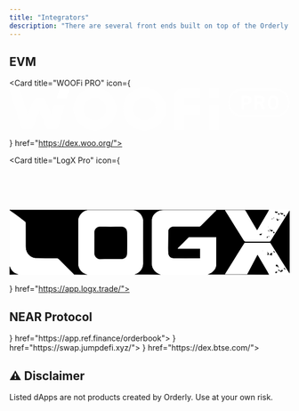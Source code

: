 ```yaml
---
title: "Integrators"
description: "There are several front ends built on top of the Orderly mainnet with many more in development."
---
```





## EVM
<CardGroup cols={2}>

<Card title="BITORO" href="https://app.bitoro.network/trade">
</Card>

<Card title="EMDX" href="https://app.emdx.io/">
</Card>

<Card title="IBX" href="https://app.ibx.exchange/perp/PERP_ETH_USDC/">
</Card>

<Card title="WOOFi PRO" icon={<svg width="240%" height="120%" viewBox="0 0 2577 391" fill="none" xmlns="http://www.w3.org/2000/svg">
<path d="M786.099 0C678.14 0 590.599 87.5406 590.599 195.5C590.599 303.459 678.14 391 786.099 391C894.059 391 981.599 303.459 981.599 195.5C981.599 87.5406 894.059 0 786.099 0ZM786.099 300.491C728.101 300.491 681.109 253.498 681.109 195.5C681.109 137.502 728.101 90.5093 786.099 90.5093C844.098 90.5093 891.09 137.502 891.09 195.5C891.09 253.498 844.098 300.491 786.099 300.491Z" fill="white" fill-opacity="0.8"/>
<path d="M1242.31 0C1134.35 0 1046.81 87.5406 1046.81 195.5C1046.81 303.459 1134.35 391 1242.31 391C1350.27 391 1437.81 303.459 1437.81 195.5C1437.81 87.5406 1350.27 0 1242.31 0ZM1242.31 300.491C1184.31 300.491 1137.32 253.498 1137.32 195.5C1137.32 137.502 1184.31 90.5093 1242.31 90.5093C1300.31 90.5093 1347.3 137.502 1347.3 195.5C1347.3 253.498 1300.31 300.491 1242.31 300.491Z" fill="white" fill-opacity="0.8"/>
<path d="M0 7.24005H94.6364L168.999 250.384L219.684 124.902C226.345 108.466 242.275 97.7493 259.943 97.7493H296.001C313.741 97.7493 329.671 108.466 336.26 124.902L386.945 250.384L414.822 159.296H509.458L450.229 352.985C444.654 371.232 427.783 383.759 408.667 383.759H375.505C357.765 383.759 341.835 373.042 335.246 356.606L277.972 214.904L220.698 356.606C214.036 373.042 198.107 383.759 180.439 383.759H147.277C128.161 383.759 111.29 371.304 105.715 352.985L0 7.24005Z" fill="white" fill-opacity="0.8"/>
<path d="M461.298 7.24005L433.638 97.7493H528.275L556.007 7.24005H461.298Z" fill="white" fill-opacity="0.8"/>
<path d="M1751.6 97.7511V7.24188H1590.49C1550.52 7.24188 1518.09 39.6804 1518.09 79.6493V387.381H1604.97V246.186H1751.6V159.297H1604.97V97.7511H1751.6Z" fill="white" fill-opacity="0.8"/>
<path d="M1925.4 7.24188H1838.51V97.7511H1925.4V7.24188Z" fill="white" fill-opacity="0.8"/>
<path d="M1925.4 159.295H1838.51V387.378H1925.4V159.295Z" fill="white" fill-opacity="0.8"/>
<path d="M2462.65 86.5984C2454.04 77.0406 2441.8 72.2617 2426.31 72.2617C2410.81 72.2617 2398.79 77.0406 2390.17 86.5984C2381.56 96.1562 2377.29 110.203 2377.29 128.957V147.203C2377.29 165.812 2381.56 179.859 2390.17 189.489C2398.72 199.119 2410.81 203.898 2426.31 203.898C2441.8 203.898 2453.89 199.119 2462.58 189.489C2471.27 179.859 2475.54 165.812 2475.54 147.203V128.957C2475.54 110.276 2471.27 96.1562 2462.65 86.5984ZM2449.55 147.276C2449.55 170.446 2441.73 182.031 2426.31 182.031C2410.88 182.031 2403.28 170.446 2403.28 147.276V129.029C2403.28 105.859 2410.95 94.2736 2426.31 94.2736C2441.66 94.2736 2449.55 105.859 2449.55 129.029V147.276Z" fill="white" fill-opacity="0.8"/>
<path d="M2353.59 202.233L2327.01 147.565C2341.64 141.483 2348.95 130.042 2348.95 113.171C2348.95 100.573 2344.75 90.8699 2336.43 84.1361C2328.1 77.4022 2316.3 73.999 2301.02 73.999H2255.11V202.16H2281.11V151.837H2301.96L2324.98 202.16H2324.91L2353.51 202.233H2353.59ZM2317.31 126.132C2313.4 128.594 2307.25 129.825 2298.7 129.825H2281.25V96.0109H2298.7C2307.1 96.0109 2313.25 97.3142 2317.16 99.9209C2321.07 102.528 2323.03 106.944 2323.03 113.099C2323.03 119.254 2321.07 123.598 2317.24 126.06L2317.31 126.132Z" fill="white" fill-opacity="0.8"/>
<path d="M2214.95 84.4981C2206.62 77.4746 2194.82 73.999 2179.54 73.999H2133.63V202.16H2159.63V156.978H2179.47C2194.46 156.978 2206.19 153.285 2214.66 145.9C2223.13 138.586 2227.4 128.377 2227.4 114.982C2227.4 101.586 2223.2 91.4492 2214.88 84.4257L2214.95 84.4981ZM2195.33 130.26C2191.27 133.446 2184.75 135.111 2175.85 135.111H2159.7V96.0833H2175.85C2192.94 96.0833 2201.48 102.383 2201.48 114.982C2201.48 121.933 2199.45 127.001 2195.33 130.26Z" fill="white" fill-opacity="0.8"/>
<path d="M2446.2 22.6647C2509.85 22.6647 2561.62 74.4359 2561.62 138.082C2561.62 201.728 2509.85 253.499 2446.2 253.499H2142.96C2079.32 253.499 2027.54 201.728 2027.54 138.082C2027.54 74.4359 2079.32 22.6647 2142.96 22.6647H2446.2ZM2446.2 7.24188H2142.96C2070.7 7.24188 2012.19 65.8195 2012.19 138.01C2012.19 210.2 2070.77 268.777 2142.96 268.777H2446.2C2518.47 268.777 2576.97 210.2 2576.97 138.01C2576.97 65.8195 2518.39 7.24188 2446.2 7.24188Z" fill="white" fill-opacity="0.8"/>
</svg>

} href="https://dex.woo.org/">
</Card>

<Card title="LogX Pro" icon={<svg version="1.1" id="Layer_1" xmlns="http://www.w3.org/2000/svg" xmlns:xlink="http://www.w3.org/1999/xlink" x="0px" y="0px"
	 width="200%" viewBox="0 -200 1256 500" enable-background="new 0 0 1256 291" xml:space="preserve">
<path fill="#000000" opacity="1.000000" stroke="none" 
	d="
M349.000000,292.000000 
	C329.310699,292.000000 309.621368,292.000000 289.464752,291.644562 
	C287.995331,290.024445 287.106598,288.646667 285.974304,287.511871 
	C264.913147,266.404144 243.724136,245.422455 222.829391,224.151611 
	C219.032883,220.286774 215.303955,218.861832 209.897263,218.855347 
	C178.498459,218.817764 147.092941,218.625351 115.705551,217.846619 
	C104.234955,217.562027 94.720222,211.335770 86.996597,203.285187 
	C76.758553,192.613770 73.046410,179.129410 73.020248,164.593231 
	C72.957581,129.777893 73.033279,94.962242 72.902107,60.147282 
	C72.895515,58.399353 71.949165,56.029171 70.624054,55.007652 
	C55.352562,43.234970 39.960487,31.617241 24.520048,20.065809 
	C16.764807,14.263890 8.845249,8.681608 1.000000,3.000000 
	C1.332962,2.333333 1.547237,1.216298 2.022857,1.090956 
	C3.113355,0.803572 4.331355,1.000000 5.497589,1.000000 
	C391.354401,1.000000 777.211182,1.000000 1163.824219,1.299324 
	C1161.285522,7.312452 1158.044556,13.058282 1154.685669,18.734228 
	C1142.816040,38.791748 1130.918701,58.833057 1119.001953,78.862617 
	C1116.116089,83.713142 1113.115112,88.495201 1110.030884,93.531143 
	C1102.892822,81.538261 1096.106934,70.247673 1089.429688,58.893127 
	C1079.087402,41.305847 1068.822754,23.672871 1058.515503,6.064988 
	C1057.222046,3.855465 1055.543579,2.893032 1052.697266,2.908892 
	C1025.376221,3.061134 998.053955,2.996636 970.732056,3.011154 
	C969.517883,3.011799 968.303833,3.175290 966.704895,3.290702 
	C967.297058,4.517796 967.571472,5.255049 967.979980,5.908453 
	C983.330444,30.460302 998.707214,54.995693 1014.049927,79.552345 
	C1026.063110,98.779816 1038.094482,117.996475 1049.984131,137.300308 
	C1052.768188,141.820465 1055.699097,144.271164 1061.741211,144.196182 
	C1094.888916,143.784912 1128.044800,143.910538 1161.196533,144.101212 
	C1165.901855,144.128265 1168.611328,143.004333 1171.238892,138.675415 
	C1185.925781,114.478653 1201.077515,90.563705 1216.099609,66.570824 
	C1229.075317,45.846516 1242.083862,25.142717 1255.136963,4.467169 
	C1255.384277,4.075485 1256.362671,4.145429 1257.000000,4.000006 
	C1257.000000,98.355980 1257.000000,192.711960 1256.704834,287.822571 
	C1250.606079,279.710724 1244.650024,270.939636 1239.029297,261.958771 
	C1225.637451,240.561691 1212.434692,219.046387 1199.096313,197.615814 
	C1189.492065,182.185120 1179.834351,166.787201 1170.053711,151.468430 
	C1169.287109,150.267929 1167.366943,149.106949 1165.978882,149.102051 
	C1129.666260,148.973358 1093.352783,148.973450 1057.040161,149.101288 
	C1055.647705,149.106171 1053.720703,150.253571 1052.952515,151.451859 
	C1042.879639,167.165970 1032.909424,182.947006 1023.034851,198.786957 
	C1007.896667,223.070068 992.843811,247.406464 977.775085,271.732819 
	C974.109375,277.650665 970.522522,283.617371 966.720520,289.855164 
	C1000.160278,289.855164 1032.944824,289.855164 1065.677612,289.855164 
	C1081.004517,260.565308 1096.260864,231.410217 1111.552979,202.186890 
	C1112.176270,202.764053 1112.958130,203.222092 1113.363892,203.903976 
	C1119.199463,213.709122 1125.010986,223.528824 1130.775391,233.375992 
	C1139.620605,248.485931 1148.478027,263.589325 1157.213623,278.762695 
	C1159.684692,283.054871 1161.749146,287.581116 1164.000000,292.000000 
	C1072.310669,292.000000 980.621399,292.000000 888.169617,291.663818 
	C894.378418,287.875275 902.089172,285.392639 908.161743,280.761810 
	C919.572510,272.060028 926.772583,260.118896 926.893127,245.394211 
	C927.209595,206.732330 927.000000,168.066162 927.000000,129.401703 
	C927.000000,127.646507 927.000000,125.891304 927.000000,124.000069 
	C886.534119,124.000069 846.715149,123.975403 806.896606,124.093040 
	C805.353333,124.097588 803.469666,125.120262 802.324890,126.254341 
	C787.055542,141.380936 771.884949,156.607315 756.713989,171.833008 
	C755.993713,172.555847 755.500000,173.504456 754.345032,175.130249 
	C788.471558,175.130249 821.666931,175.130249 854.671875,175.130249 
	C854.671875,190.057343 854.671875,204.463882 854.671875,218.999924 
	C814.857178,218.999924 775.367188,219.281189 735.885620,218.830246 
	C723.884216,218.693161 713.380737,210.503326 712.083862,197.563950 
	C711.279541,189.538483 711.006531,181.424973 711.060242,173.354736 
	C711.230469,147.777451 711.582397,122.200424 712.038208,96.626396 
	C712.237732,85.431808 723.917297,75.985054 734.579163,75.991226 
	C773.076965,76.013527 811.574890,75.959557 850.072327,76.072929 
	C853.328186,76.082520 855.538391,75.085587 857.802917,72.803810 
	C879.755127,50.684326 901.814575,28.671339 923.874695,6.659277 
	C924.869507,5.666615 926.164551,4.974874 927.319763,4.142962 
	C927.049988,3.761975 926.780212,3.380987 926.510437,3.000000 
	C924.908447,3.000000 923.306458,3.000000 921.704468,3.000000 
	C844.875549,3.000000 768.046387,3.085735 691.217896,2.902843 
	C680.333252,2.876931 670.350830,4.888324 661.272095,10.971018 
	C647.611267,20.123678 639.205200,32.727459 639.126648,49.280224 
	C638.817444,114.441696 638.976868,179.605530 639.021729,244.768448 
	C639.029663,256.303314 643.913940,266.007538 651.165527,274.611969 
	C657.751160,282.426239 666.412598,287.020721 676.035950,290.038879 
	C676.818726,290.284363 677.351196,291.327515 678.000000,292.000000 
	C638.977356,292.000000 599.954773,292.000000 560.171265,291.671478 
	C561.121277,290.561279 562.767822,289.564545 564.552734,289.030853 
	C584.301025,283.126282 599.205322,262.852478 599.108093,241.880920 
	C598.810608,177.729797 599.001648,113.576401 598.990784,49.423893 
	C598.990479,47.769547 599.108887,46.056030 598.740601,44.470299 
	C595.896240,32.224140 590.403259,21.514612 580.198120,13.716119 
	C572.093628,7.522891 563.144165,3.067271 552.749023,3.051308 
	C486.930359,2.950236 421.111481,2.998018 355.292664,3.011396 
	C353.642456,3.011732 351.957703,2.998021 350.347595,3.301466 
	C337.831360,5.660290 327.534241,11.830041 319.700806,21.849882 
	C313.417725,29.886650 309.090698,38.960014 309.069061,49.300671 
	C308.932709,114.452675 308.973419,179.605148 309.073364,244.757278 
	C309.078735,248.259491 309.732178,251.891342 310.790466,255.239548 
	C316.587158,273.579407 328.611908,285.471985 347.529999,290.072510 
	C348.140167,290.220856 348.515320,291.335693 349.000000,292.000000 
z"/>
<path fill="#FFFFFF" opacity="1.000000" stroke="none" 
	d="
M349.468658,292.000000 
	C348.515320,291.335693 348.140167,290.220856 347.529999,290.072510 
	C328.611908,285.471985 316.587158,273.579407 310.790466,255.239548 
	C309.732178,251.891342 309.078735,248.259491 309.073364,244.757278 
	C308.973419,179.605148 308.932709,114.452675 309.069061,49.300671 
	C309.090698,38.960014 313.417725,29.886650 319.700806,21.849882 
	C327.534241,11.830041 337.831360,5.660290 350.347595,3.301466 
	C351.957703,2.998021 353.642456,3.011732 355.292664,3.011396 
	C421.111481,2.998018 486.930359,2.950236 552.749023,3.051308 
	C563.144165,3.067271 572.093628,7.522891 580.198120,13.716119 
	C590.403259,21.514612 595.896240,32.224140 598.740601,44.470299 
	C599.108887,46.056030 598.990479,47.769547 598.990784,49.423893 
	C599.001648,113.576401 598.810608,177.729797 599.108093,241.880920 
	C599.205322,262.852478 584.301025,283.126282 564.552734,289.030853 
	C562.767822,289.564545 561.121277,290.561279 559.705200,291.671478 
	C489.979095,292.000000 419.958221,292.000000 349.468658,292.000000 
M381.000000,159.500000 
	C381.000000,172.160507 381.091034,184.821838 380.974213,197.481262 
	C380.858917,209.978867 392.539398,222.440140 405.260284,222.204773 
	C438.232971,221.594666 471.224426,222.007584 504.208374,221.977036 
	C505.822723,221.975540 507.517334,221.896927 509.038330,221.419891 
	C522.558533,217.179489 527.567932,208.670959 527.811829,195.782288 
	C528.394714,164.974960 528.319153,134.144409 527.863159,103.332809 
	C527.640686,88.301781 517.501770,76.708969 501.299164,76.893967 
	C469.652039,77.255310 437.994141,77.282196 406.348206,76.870316 
	C392.393463,76.688690 380.681671,88.942795 380.918610,102.528625 
	C381.243927,121.180550 381.000000,139.842407 381.000000,159.500000 
z"/>
<path fill="#FFFFFF" opacity="1.000000" stroke="none" 
	d="
M678.468628,292.000000 
	C677.351196,291.327515 676.818726,290.284363 676.035950,290.038879 
	C666.412598,287.020721 657.751160,282.426239 651.165527,274.611969 
	C643.913940,266.007538 639.029663,256.303314 639.021729,244.768448 
	C638.976868,179.605530 638.817444,114.441696 639.126648,49.280224 
	C639.205200,32.727459 647.611267,20.123678 661.272095,10.971018 
	C670.350830,4.888324 680.333252,2.876931 691.217896,2.902843 
	C768.046387,3.085735 844.875549,3.000000 921.704468,3.000000 
	C923.306458,3.000000 924.908447,3.000000 926.510437,3.000000 
	C926.780212,3.380987 927.049988,3.761975 927.319763,4.142962 
	C926.164551,4.974874 924.869507,5.666615 923.874695,6.659277 
	C901.814575,28.671339 879.755127,50.684326 857.802917,72.803810 
	C855.538391,75.085587 853.328186,76.082520 850.072327,76.072929 
	C811.574890,75.959557 773.076965,76.013527 734.579163,75.991226 
	C723.917297,75.985054 712.237732,85.431808 712.038208,96.626396 
	C711.582397,122.200424 711.230469,147.777451 711.060242,173.354736 
	C711.006531,181.424973 711.279541,189.538483 712.083862,197.563950 
	C713.380737,210.503326 723.884216,218.693161 735.885620,218.830246 
	C775.367188,219.281189 814.857178,218.999924 854.671875,218.999924 
	C854.671875,204.463882 854.671875,190.057343 854.671875,175.130249 
	C821.666931,175.130249 788.471558,175.130249 754.345032,175.130249 
	C755.500000,173.504456 755.993713,172.555847 756.713989,171.833008 
	C771.884949,156.607315 787.055542,141.380936 802.324890,126.254341 
	C803.469666,125.120262 805.353333,124.097588 806.896606,124.093040 
	C846.715149,123.975403 886.534119,124.000069 927.000000,124.000069 
	C927.000000,125.891304 927.000000,127.646507 927.000000,129.401703 
	C927.000000,168.066162 927.209595,206.732330 926.893127,245.394211 
	C926.772583,260.118896 919.572510,272.060028 908.161743,280.761810 
	C902.089172,285.392639 894.378418,287.875275 887.703552,291.663818 
	C818.312439,292.000000 748.624878,292.000000 678.468628,292.000000 
z"/>
<path fill="#FFFFFF" opacity="1.000000" stroke="none" 
	d="
M1.000000,3.468657 
	C8.845249,8.681608 16.764807,14.263890 24.520048,20.065809 
	C39.960487,31.617241 55.352562,43.234970 70.624054,55.007652 
	C71.949165,56.029171 72.895515,58.399353 72.902107,60.147282 
	C73.033279,94.962242 72.957581,129.777893 73.020248,164.593231 
	C73.046410,179.129410 76.758553,192.613770 86.996597,203.285187 
	C94.720222,211.335770 104.234955,217.562027 115.705551,217.846619 
	C147.092941,218.625351 178.498459,218.817764 209.897263,218.855347 
	C215.303955,218.861832 219.032883,220.286774 222.829391,224.151611 
	C243.724136,245.422455 264.913147,266.404144 285.974304,287.511871 
	C287.106598,288.646667 287.995331,290.024445 288.998718,291.644562 
	C206.312439,292.000000 123.624878,292.000000 40.763424,291.671448 
	C40.117748,290.908936 39.712292,290.220856 39.164562,290.077911 
	C20.857985,285.300110 8.632061,274.112640 2.902278,255.957809 
	C2.753211,255.485458 1.655379,255.312546 1.000000,255.000000 
	C1.000000,171.312439 1.000000,87.624878 1.000000,3.468657 
z"/>
<path fill="#FFFFFF" opacity="1.000000" stroke="none" 
	d="
M1164.468628,292.000000 
	C1161.749146,287.581116 1159.684692,283.054871 1157.213623,278.762695 
	C1148.478027,263.589325 1139.620605,248.485931 1130.775391,233.375992 
	C1125.010986,223.528824 1119.199463,213.709122 1113.363892,203.903976 
	C1112.958130,203.222092 1112.176270,202.764053 1111.552979,202.186890 
	C1096.260864,231.410217 1081.004517,260.565308 1065.677612,289.855164 
	C1032.944824,289.855164 1000.160278,289.855164 966.720520,289.855164 
	C970.522522,283.617371 974.109375,277.650665 977.775085,271.732819 
	C992.843811,247.406464 1007.896667,223.070068 1023.034851,198.786957 
	C1032.909424,182.947006 1042.879639,167.165970 1052.952515,151.451859 
	C1053.720703,150.253571 1055.647705,149.106171 1057.040161,149.101288 
	C1093.352783,148.973450 1129.666260,148.973358 1165.978882,149.102051 
	C1167.366943,149.106949 1169.287109,150.267929 1170.053711,151.468430 
	C1179.834351,166.787201 1189.492065,182.185120 1199.096313,197.615814 
	C1212.434692,219.046387 1225.637451,240.561691 1239.029297,261.958771 
	C1244.650024,270.939636 1250.606079,279.710724 1256.704834,288.288605 
	C1257.000000,289.327301 1257.000000,290.654572 1257.000000,292.000000 
	C1226.312378,292.000000 1195.624878,292.000000 1164.468628,292.000000 
M1193.812744,278.289764 
	C1192.978516,278.246765 1192.144409,278.203766 1190.235107,278.105316 
	C1191.903198,278.931427 1192.567749,279.260559 1193.644165,280.118591 
	C1192.561768,281.025574 1191.479370,281.932556 1190.444214,282.800018 
	C1195.337158,286.632874 1195.748047,286.565186 1201.148682,280.631653 
	C1199.782349,279.332977 1198.413330,278.031830 1197.956787,277.597961 
	C1196.024902,278.254242 1195.048584,278.585876 1193.812744,278.289764 
M1212.992554,275.285522 
	C1210.981934,272.755341 1208.971313,270.225189 1207.438110,268.295837 
	C1206.452637,269.453247 1205.011230,271.146118 1203.306519,273.148285 
	C1204.919067,272.754669 1206.239746,272.432281 1207.829712,272.044159 
	C1207.919189,275.635193 1209.653198,277.038696 1213.007080,276.735352 
	C1213.385376,277.483124 1213.564697,278.565369 1214.172852,278.927002 
	C1220.372192,282.613892 1222.035522,275.582031 1226.801147,274.252777 
	C1224.785522,272.335999 1223.415771,271.033478 1222.953979,270.594421 
	C1221.027954,271.250946 1220.050049,271.584229 1218.812744,271.289764 
	C1217.978516,271.246765 1217.144409,271.203766 1215.234985,271.105316 
	C1216.903198,271.931458 1217.567749,272.260590 1218.639282,273.111633 
	C1216.744263,274.092316 1214.849121,275.072998 1212.992554,275.285522 
M1171.812622,195.289749 
	C1170.978516,195.246765 1170.144409,195.203796 1168.235107,195.105408 
	C1169.903320,195.931564 1170.567871,196.260712 1171.673340,197.156204 
	C1170.885132,197.770050 1170.073242,198.356003 1169.314697,199.004639 
	C1168.317627,199.857437 1167.362793,200.759644 1165.699585,202.265442 
	C1169.694092,203.309402 1172.202271,203.964890 1174.774292,204.637054 
	C1174.671387,205.583969 1174.546265,206.735107 1174.421143,207.886246 
	C1174.701660,207.941467 1174.982178,207.996674 1175.262817,208.051895 
	C1176.131348,204.442520 1177.000000,200.833160 1178.031616,196.546738 
	C1177.577271,196.131180 1176.284912,194.948883 1174.992432,193.766602 
	C1174.820557,194.206985 1174.648560,194.647369 1174.476685,195.087769 
	C1173.675293,195.364365 1172.873779,195.640961 1171.812622,195.289749 
M1200.964966,255.536469 
	C1206.142456,255.156677 1204.134033,260.776917 1206.938354,262.606812 
	C1206.985718,256.255402 1204.439697,251.245255 1199.683716,247.362991 
	C1199.140503,246.919617 1197.831421,247.441803 1196.875977,247.471893 
	C1191.964355,247.626526 1195.885742,252.400513 1193.894653,253.360382 
	C1195.908936,254.119431 1198.081421,254.938126 1200.964966,255.536469 
M1156.953613,191.580933 
	C1156.057861,191.853653 1155.161987,192.126389 1154.042725,192.467178 
	C1158.960083,194.059280 1160.197876,195.437012 1158.372070,196.827698 
	C1155.078857,199.336105 1156.027222,201.895233 1156.791138,203.530319 
	C1159.765503,202.662613 1162.261597,201.934433 1164.634155,201.242294 
	C1164.754395,199.354065 1158.077271,200.216507 1162.631348,196.316406 
	C1160.953491,194.599579 1159.275513,192.882767 1156.953613,191.580933 
M1235.427979,269.817719 
	C1236.326294,269.277161 1237.224487,268.736572 1237.546265,268.542969 
	C1235.655273,265.712738 1233.937500,263.141876 1232.611206,261.156677 
	C1231.477905,262.470734 1230.012695,264.169830 1228.334717,266.115601 
	C1229.817383,265.736542 1231.153442,265.394958 1232.163086,265.136841 
	C1233.173096,266.558990 1234.098267,267.861664 1235.427979,269.817719 
M1190.960938,192.291626 
	C1188.960449,189.758209 1186.959839,187.224777 1185.274048,185.089905 
	C1185.069580,185.444656 1184.603271,186.545044 1183.875977,187.431168 
	C1183.177734,188.281693 1182.208862,188.910110 1180.554810,190.323105 
	C1182.918457,189.749603 1184.237061,189.429642 1185.549683,189.111160 
	C1186.415283,191.472900 1186.919312,194.243301 1190.960938,192.291626 
M1169.475952,206.964157 
	C1170.149902,206.964157 1170.823853,206.964157 1171.497803,206.964157 
	C1171.484619,206.626907 1171.471558,206.289658 1171.458374,205.952408 
	C1170.705933,206.077576 1169.953369,206.202728 1169.475952,206.964157 
M1135.478638,184.996826 
	C1135.373779,184.676025 1135.269043,184.355240 1135.164185,184.034439 
	C1134.787231,184.412918 1134.410156,184.791397 1134.033203,185.169861 
	C1134.352051,185.276947 1134.670898,185.384048 1135.478638,184.996826 
z"/>
<path fill="#FFFFFF" opacity="1.000000" stroke="none" 
	d="
M1257.000000,3.500005 
	C1256.362671,4.145429 1255.384277,4.075485 1255.136963,4.467169 
	C1242.083862,25.142717 1229.075317,45.846516 1216.099609,66.570824 
	C1201.077515,90.563705 1185.925781,114.478653 1171.238892,138.675415 
	C1168.611328,143.004333 1165.901855,144.128265 1161.196533,144.101212 
	C1128.044800,143.910538 1094.888916,143.784912 1061.741211,144.196182 
	C1055.699097,144.271164 1052.768188,141.820465 1049.984131,137.300308 
	C1038.094482,117.996475 1026.063110,98.779816 1014.049927,79.552345 
	C998.707214,54.995693 983.330444,30.460302 967.979980,5.908453 
	C967.571472,5.255049 967.297058,4.517796 966.704895,3.290702 
	C968.303833,3.175290 969.517883,3.011799 970.732056,3.011154 
	C998.053955,2.996636 1025.376221,3.061134 1052.697266,2.908892 
	C1055.543579,2.893032 1057.222046,3.855465 1058.515503,6.064988 
	C1068.822754,23.672871 1079.087402,41.305847 1089.429688,58.893127 
	C1096.106934,70.247673 1102.892822,81.538261 1110.030884,93.531143 
	C1113.115112,88.495201 1116.116089,83.713142 1119.001953,78.862617 
	C1130.918701,58.833057 1142.816040,38.791748 1154.685669,18.734228 
	C1158.044556,13.058282 1161.285522,7.312452 1164.290283,1.299324 
	C1193.833374,1.000000 1223.666748,0.979484 1253.499756,1.073544 
	C1254.717896,1.077385 1257.471313,-0.533132 1257.000000,3.500005 
M1177.895386,39.653847 
	C1177.066650,40.879826 1176.214478,42.092415 1175.482544,43.373680 
	C1175.448120,43.433807 1176.483887,44.105297 1177.021240,44.492031 
	C1177.681885,43.344196 1178.364746,42.208172 1178.986572,41.039585 
	C1179.126221,40.777248 1179.052612,40.401306 1179.840698,40.003468 
	C1180.268921,39.579060 1180.697144,39.154652 1181.125244,38.730225 
	C1180.227905,38.891636 1179.330444,39.053051 1177.895386,39.653847 
M1187.211182,101.991203 
	C1185.869507,100.842110 1184.527954,99.693016 1183.253784,98.601768 
	C1181.510254,105.491699 1181.510254,105.491699 1186.898804,106.463051 
	C1187.599487,105.013748 1188.188721,103.795097 1189.227051,102.191261 
	C1189.110596,101.587372 1188.994263,100.983490 1188.877930,100.379608 
	C1188.559448,100.894058 1188.240967,101.408508 1187.211182,101.991203 
M1234.211182,25.991177 
	C1232.875488,24.838186 1231.539673,23.685194 1230.249756,22.571798 
	C1228.566528,29.431583 1228.889893,29.945433 1234.458740,30.619558 
	C1234.983643,29.011230 1235.380859,27.793884 1236.227173,26.191267 
	C1236.110840,25.587372 1235.994507,24.983475 1235.877930,24.379555 
	C1235.559448,24.894003 1235.240845,25.408451 1234.211182,25.991177 
M1129.791992,108.756104 
	C1126.679443,109.349533 1123.567017,109.942955 1120.580933,110.512268 
	C1120.453369,116.938049 1125.564087,114.385849 1128.808838,114.358490 
	C1129.581543,114.351967 1130.325317,110.925682 1131.751709,108.766014 
	C1131.801880,107.625458 1131.852173,106.484909 1131.902344,105.344353 
	C1131.740234,105.330879 1131.578003,105.317398 1131.415894,105.303917 
	C1131.076538,106.283463 1130.737183,107.263000 1129.791992,108.756104 
M1213.890503,18.004185 
	C1215.028687,17.620838 1216.166870,17.237490 1217.305054,16.854143 
	C1216.945068,17.260206 1216.584961,17.666271 1216.224854,18.072334 
	C1217.063354,19.380943 1217.614380,21.351027 1218.798096,21.865343 
	C1221.564453,23.067352 1224.278931,22.039425 1226.565308,20.120523 
	C1227.102539,19.669769 1227.519043,19.075294 1227.991089,18.546926 
	C1227.371826,18.027220 1226.813232,17.172239 1226.122559,17.047153 
	C1223.448730,16.563004 1220.202515,17.129765 1218.146362,15.797537 
	C1214.238525,13.265553 1213.962524,15.667737 1212.554199,18.026897 
	C1209.946411,17.713409 1206.333862,20.075296 1205.599121,14.578218 
	C1203.370361,22.595264 1203.416504,22.673674 1209.728516,23.677135 
	C1209.881104,22.455948 1209.689697,21.195486 1210.219604,20.442797 
	C1210.902588,19.472546 1212.163330,18.908897 1213.890503,18.004185 
M1189.052368,12.381498 
	C1189.800171,12.603471 1190.817871,12.589004 1191.252441,13.085260 
	C1194.413086,16.694300 1197.693970,15.658852 1200.980469,13.441628 
	C1201.778076,12.903512 1202.322998,11.990843 1202.984253,11.250446 
	C1202.276978,10.825197 1201.483276,10.496692 1200.878540,9.956608 
	C1199.052124,8.325181 1195.836426,9.947523 1195.641846,9.708844 
	C1191.764526,4.952707 1191.247681,11.381990 1189.052368,12.381498 
M1168.562988,87.336823 
	C1167.590454,88.643372 1166.617920,89.949913 1166.116211,90.623924 
	C1168.294434,91.912346 1169.425415,92.581276 1170.556396,93.250168 
	C1168.173828,95.712402 1171.846069,96.909157 1172.288574,97.311592 
	C1174.837769,99.630219 1177.346680,97.603874 1179.609009,96.060204 
	C1180.238892,95.630371 1180.526367,94.698814 1180.970947,93.997452 
	C1179.197144,93.094658 1176.641724,90.951683 1175.779419,91.495178 
	C1171.031860,94.487335 1170.787476,89.905441 1168.562988,87.336823 
M1203.910156,40.995327 
	C1201.394653,42.843754 1198.879150,44.692181 1197.260010,45.881954 
	C1199.298828,47.753250 1200.460571,48.714481 1201.480469,49.807793 
	C1201.884033,50.240337 1201.972534,50.966702 1202.204468,51.559242 
	C1203.504395,49.648609 1204.804443,47.737976 1206.276123,45.574894 
	C1205.120972,45.192661 1204.034912,44.833313 1202.745483,44.406658 
	C1203.534424,43.108326 1204.107910,42.164490 1203.910156,40.995327 
M1153.520508,124.930252 
	C1153.713013,125.327698 1153.905640,125.725143 1154.098145,126.122597 
	C1153.805908,126.286346 1153.513672,126.450096 1153.221436,126.613838 
	C1154.064331,126.989738 1154.907349,127.365639 1155.442871,127.604477 
	C1156.670532,125.581696 1157.859375,123.622581 1159.100220,121.577927 
	C1155.887939,119.851189 1154.384277,121.697556 1153.520508,124.930252 
M1200.389282,40.064137 
	C1200.492920,39.830093 1200.635254,39.602749 1200.677490,39.358112 
	C1200.690918,39.279411 1200.366821,39.039623 1200.321899,39.068394 
	C1198.595093,40.173347 1196.882935,41.300961 1195.168701,42.425564 
	C1196.303345,43.281315 1197.282715,43.306297 1197.946777,42.861031 
	C1198.735229,42.332298 1199.252319,41.399017 1200.389282,40.064137 
M1164.425293,91.049026 
	C1162.852417,92.121635 1161.279419,93.194244 1159.706543,94.266853 
	C1160.352661,94.991531 1160.998779,95.716217 1161.645020,96.440895 
	C1162.748657,94.837692 1163.852295,93.234497 1164.425293,91.049026 
M1161.987305,98.015251 
	C1163.415039,98.437874 1164.842773,98.860489 1166.270508,99.283104 
	C1166.365845,98.872292 1166.461060,98.461479 1166.556396,98.050659 
	C1164.566650,97.535095 1162.576904,97.019524 1160.587158,96.503990 
	C1160.771729,96.997276 1160.956421,97.490562 1161.987305,98.015251 
M1160.947144,121.864159 
	C1162.181274,121.864159 1163.415405,121.864159 1164.727417,121.864159 
	C1164.261597,120.504845 1163.892578,119.427673 1163.632324,118.668167 
	C1162.860352,119.513748 1162.120728,120.323685 1160.947144,121.864159 
M1185.957642,35.814301 
	C1185.838867,35.704430 1185.732178,35.574871 1185.596802,35.492386 
	C1185.521606,35.446556 1185.330688,35.440430 1185.306763,35.482059 
	C1184.620483,36.681328 1183.948853,37.888927 1183.188599,39.249416 
	C1184.275391,39.128098 1185.451538,38.996815 1186.643799,38.863739 
	C1186.416138,38.058285 1186.208252,37.322769 1185.957642,35.814301 
M1211.000488,43.584511 
	C1210.818115,43.174156 1210.635742,42.763802 1210.453369,42.353432 
	C1210.369019,42.453598 1210.266968,42.543671 1210.202881,42.655441 
	C1209.536865,43.818756 1208.876831,44.985573 1208.215210,46.151390 
	C1208.401978,46.378975 1208.588867,46.606556 1208.775757,46.834137 
	C1209.529907,46.009331 1210.284180,45.184525 1211.000488,43.584511 
M1158.276489,77.349487 
	C1159.089966,77.826744 1159.903320,78.303993 1160.716797,78.781250 
	C1160.840576,78.451370 1160.964355,78.121490 1161.088257,77.791611 
	C1160.365845,77.535522 1159.643555,77.279434 1158.276489,77.349487 
M1203.143433,37.989780 
	C1202.821411,38.368423 1202.499390,38.747066 1202.177368,39.125721 
	C1203.052368,38.970787 1203.927246,38.815857 1204.802246,38.660942 
	C1204.494263,38.327431 1204.186279,37.993919 1203.143433,37.989780 
M1157.565552,96.956413 
	C1157.997314,96.825294 1158.429077,96.694168 1158.860840,96.563042 
	C1158.395630,96.105347 1157.930420,95.647652 1157.465210,95.189934 
	C1157.325684,95.616875 1157.186279,96.043816 1157.565552,96.956413 
M1160.483765,123.919388 
	C1160.563354,123.693718 1160.642944,123.468048 1160.722534,123.242378 
	C1160.499756,123.312416 1160.276978,123.382454 1160.483765,123.919388 
M1207.938110,47.475346 
	C1207.718872,47.393463 1207.499512,47.311581 1207.280273,47.229675 
	C1207.348267,47.459503 1207.416260,47.689331 1207.938110,47.475346 
M1182.058716,40.466805 
	C1182.279053,40.543800 1182.499390,40.620796 1182.719727,40.697765 
	C1182.646851,40.468060 1182.573975,40.238350 1182.058716,40.466805 
z"/>
<path fill="#000000" opacity="1.000000" stroke="none" 
	d="
M1.000000,255.468658 
	C1.655379,255.312546 2.753211,255.485458 2.902278,255.957809 
	C8.632061,274.112640 20.857985,285.300110 39.164562,290.077911 
	C39.712292,290.220856 40.117748,290.908936 40.294765,291.671448 
	C27.075300,292.000000 14.150599,292.000000 1.000000,292.000000 
	C1.000000,279.980042 1.000000,267.958679 1.000000,255.468658 
z"/>
<path fill="#000000" opacity="1.000000" stroke="none" 
	d="
M381.000000,159.000000 
	C381.000000,139.842407 381.243927,121.180550 380.918610,102.528625 
	C380.681671,88.942795 392.393463,76.688690 406.348206,76.870316 
	C437.994141,77.282196 469.652039,77.255310 501.299164,76.893967 
	C517.501770,76.708969 527.640686,88.301781 527.863159,103.332809 
	C528.319153,134.144409 528.394714,164.974960 527.811829,195.782288 
	C527.567932,208.670959 522.558533,217.179489 509.038330,221.419891 
	C507.517334,221.896927 505.822723,221.975540 504.208374,221.977036 
	C471.224426,222.007584 438.232971,221.594666 405.260284,222.204773 
	C392.539398,222.440140 380.858917,209.978867 380.974213,197.481262 
	C381.091034,184.821838 381.000000,172.160507 381.000000,159.000000 
z"/>
<path fill="#000000" opacity="1.000000" stroke="none" 
	d="
M1200.609375,255.646652 
	C1198.081421,254.938126 1195.908936,254.119431 1193.894653,253.360382 
	C1195.885742,252.400513 1191.964355,247.626526 1196.875977,247.471893 
	C1197.831421,247.441803 1199.140503,246.919617 1199.683716,247.362991 
	C1204.439697,251.245255 1206.985718,256.255402 1206.938354,262.606812 
	C1204.134033,260.776917 1206.142456,255.156677 1200.609375,255.646652 
z"/>
<path fill="#000000" opacity="1.000000" stroke="none" 
	d="
M1172.072266,195.917542 
	C1172.873779,195.640961 1173.675293,195.364365 1174.476685,195.087769 
	C1174.648560,194.647369 1174.820557,194.206985 1174.992432,193.766602 
	C1176.284912,194.948883 1177.577271,196.131180 1178.031616,196.546738 
	C1177.000000,200.833160 1176.131348,204.442520 1175.262817,208.051895 
	C1174.982178,207.996674 1174.701660,207.941467 1174.421143,207.886246 
	C1174.546265,206.735107 1174.671387,205.583969 1174.774292,204.637054 
	C1172.202271,203.964890 1169.694092,203.309402 1165.699585,202.265442 
	C1167.362793,200.759644 1168.317627,199.857437 1169.314697,199.004639 
	C1170.073242,198.356003 1170.885132,197.770050 1171.669678,196.713501 
	C1171.801392,196.153061 1171.936890,196.035309 1172.072266,195.917542 
z"/>
<path fill="#000000" opacity="1.000000" stroke="none" 
	d="
M1219.072266,271.917542 
	C1220.050049,271.584229 1221.027954,271.250946 1222.953979,270.594421 
	C1223.415771,271.033478 1224.785522,272.335999 1226.801147,274.252777 
	C1222.035522,275.582031 1220.372192,282.613892 1214.172852,278.927002 
	C1213.564697,278.565369 1213.385376,277.483124 1213.015625,276.357910 
	C1213.024170,275.980469 1212.953979,276.053650 1212.953979,276.053650 
	C1214.849121,275.072998 1216.744263,274.092316 1218.652588,272.691193 
	C1218.801392,272.153015 1218.936890,272.035278 1219.072266,271.917542 
z"/>
<path fill="#000000" opacity="1.000000" stroke="none" 
	d="
M1157.275635,191.373444 
	C1159.275513,192.882767 1160.953491,194.599579 1162.631348,196.316406 
	C1158.077271,200.216507 1164.754395,199.354065 1164.634155,201.242294 
	C1162.261597,201.934433 1159.765503,202.662613 1156.791138,203.530319 
	C1156.027222,201.895233 1155.078857,199.336105 1158.372070,196.827698 
	C1160.197876,195.437012 1158.960083,194.059280 1154.042725,192.467178 
	C1155.161987,192.126389 1156.057861,191.853653 1157.275635,191.373444 
z"/>
<path fill="#000000" opacity="1.000000" stroke="none" 
	d="
M1194.072266,278.917542 
	C1195.048584,278.585876 1196.024902,278.254242 1197.956787,277.597961 
	C1198.413330,278.031830 1199.782349,279.332977 1201.148682,280.631653 
	C1195.748047,286.565186 1195.337158,286.632874 1190.444214,282.800018 
	C1191.479370,281.932556 1192.561768,281.025574 1193.655029,279.694672 
	C1193.801392,279.153015 1193.936890,279.035278 1194.072266,278.917542 
z"/>
<path fill="#000000" opacity="1.000000" stroke="none" 
	d="
M1213.060791,275.945435 
	C1209.653198,277.038696 1207.919189,275.635193 1207.829712,272.044159 
	C1206.239746,272.432281 1204.919067,272.754669 1203.306519,273.148285 
	C1205.011230,271.146118 1206.452637,269.453247 1207.438110,268.295837 
	C1208.971313,270.225189 1210.981934,272.755341 1212.973267,275.669586 
	C1212.953979,276.053650 1213.024170,275.980469 1213.060791,275.945435 
z"/>
<path fill="#000000" opacity="1.000000" stroke="none" 
	d="
M1235.225708,269.491028 
	C1234.098267,267.861664 1233.173096,266.558990 1232.163086,265.136841 
	C1231.153442,265.394958 1229.817383,265.736542 1228.334717,266.115601 
	C1230.012695,264.169830 1231.477905,262.470734 1232.611206,261.156677 
	C1233.937500,263.141876 1235.655273,265.712738 1237.546265,268.542969 
	C1237.224487,268.736572 1236.326294,269.277161 1235.225708,269.491028 
z"/>
<path fill="#000000" opacity="1.000000" stroke="none" 
	d="
M1190.744873,192.610931 
	C1186.919312,194.243301 1186.415283,191.472900 1185.549683,189.111160 
	C1184.237061,189.429642 1182.918457,189.749603 1180.554810,190.323105 
	C1182.208862,188.910110 1183.177734,188.281693 1183.875977,187.431168 
	C1184.603271,186.545044 1185.069580,185.444656 1185.274048,185.089905 
	C1186.959839,187.224777 1188.960449,189.758209 1190.744873,192.610931 
z"/>
<path fill="#000000" opacity="1.000000" stroke="none" 
	d="
M1169.338379,206.646027 
	C1169.953369,206.202728 1170.705933,206.077576 1171.458374,205.952408 
	C1171.471558,206.289658 1171.484619,206.626907 1171.497803,206.964157 
	C1170.823853,206.964157 1170.149902,206.964157 1169.338379,206.646027 
z"/>
<path fill="#000000" opacity="1.000000" stroke="none" 
	d="
M1218.449219,272.430237 
	C1217.567749,272.260590 1216.903198,271.931458 1215.234985,271.105316 
	C1217.144409,271.203766 1217.978516,271.246765 1218.942505,271.603638 
	C1218.936890,272.035278 1218.801392,272.153015 1218.449219,272.430237 
z"/>
<path fill="#000000" opacity="1.000000" stroke="none" 
	d="
M1193.449219,279.430237 
	C1192.567749,279.260559 1191.903198,278.931427 1190.235107,278.105316 
	C1192.144409,278.203766 1192.978516,278.246765 1193.942505,278.603638 
	C1193.936890,279.035278 1193.801392,279.153015 1193.449219,279.430237 
z"/>
<path fill="#000000" opacity="1.000000" stroke="none" 
	d="
M1171.449219,196.430328 
	C1170.567871,196.260712 1169.903320,195.931564 1168.235107,195.105408 
	C1170.144409,195.203796 1170.978516,195.246765 1171.942383,195.603638 
	C1171.936890,196.035309 1171.801392,196.153061 1171.449219,196.430328 
z"/>
<path fill="#000000" opacity="1.000000" stroke="none" 
	d="
M1135.234131,185.243988 
	C1134.670898,185.384048 1134.352051,185.276947 1134.033203,185.169861 
	C1134.410156,184.791397 1134.787231,184.412918 1135.164185,184.034439 
	C1135.269043,184.355240 1135.373779,184.676025 1135.234131,185.243988 
z"/>
<path fill="#000000" opacity="1.000000" stroke="none" 
	d="
M1189.029541,11.972818 
	C1191.247681,11.381990 1191.764526,4.952707 1195.641846,9.708844 
	C1195.836426,9.947523 1199.052124,8.325181 1200.878540,9.956608 
	C1201.483276,10.496692 1202.276978,10.825197 1202.984253,11.250429 
	C1202.322998,11.990843 1201.778076,12.903512 1200.980469,13.441628 
	C1197.693970,15.658852 1194.413086,16.694300 1191.252441,13.085260 
	C1190.817871,12.589004 1189.800171,12.603471 1189.029541,11.972818 
z"/>
<path fill="#000000" opacity="1.000000" stroke="none" 
	d="
M1213.314209,18.312298 
	C1213.962524,15.667737 1214.238525,13.265553 1218.146362,15.797537 
	C1220.202515,17.129765 1223.448730,16.563004 1226.122559,17.047153 
	C1226.813232,17.172239 1227.371826,18.027220 1227.991089,18.546932 
	C1227.519043,19.075294 1227.102539,19.669769 1226.565308,20.120523 
	C1224.278931,22.039425 1221.564453,23.067352 1218.798096,21.865343 
	C1217.614380,21.351027 1217.063354,19.380943 1216.224854,18.072334 
	C1216.584961,17.666271 1216.945068,17.260206 1217.305054,16.854143 
	C1216.166870,17.237490 1215.028687,17.620838 1213.566650,18.123680 
	C1213.242676,18.243177 1213.314209,18.312298 1213.314209,18.312298 
z"/>
<path fill="#000000" opacity="1.000000" stroke="none" 
	d="
M1168.768066,87.654434 
	C1170.787476,89.905441 1171.031860,94.487335 1175.779419,91.495178 
	C1176.641724,90.951683 1179.197144,93.094658 1180.970947,93.997437 
	C1180.526367,94.698814 1180.238892,95.630371 1179.609009,96.060204 
	C1177.346680,97.603874 1174.837769,99.630219 1172.288574,97.311592 
	C1171.846069,96.909157 1168.173828,95.712402 1170.556396,93.250183 
	C1169.425415,92.581276 1168.294434,91.912346 1166.116211,90.623924 
	C1166.617920,89.949913 1167.590454,88.643372 1168.768066,87.654434 
z"/>
<path fill="#000000" opacity="1.000000" stroke="none" 
	d="
M1131.082397,109.072342 
	C1130.325317,110.925682 1129.581543,114.351967 1128.808838,114.358490 
	C1125.564087,114.385849 1120.453369,116.938049 1120.580933,110.512268 
	C1123.567017,109.942955 1126.679443,109.349533 1130.258301,108.713242 
	C1130.843750,108.804367 1130.963135,108.938354 1131.082397,109.072342 
z"/>
<path fill="#000000" opacity="1.000000" stroke="none" 
	d="
M1204.295776,41.107990 
	C1204.107910,42.164490 1203.534424,43.108326 1202.745483,44.406658 
	C1204.034912,44.833313 1205.120972,45.192661 1206.276123,45.574894 
	C1204.804443,47.737976 1203.504395,49.648609 1202.204346,51.559265 
	C1201.972534,50.966702 1201.884033,50.240337 1201.480469,49.807793 
	C1200.460571,48.714481 1199.298828,47.753250 1197.260010,45.881954 
	C1198.879150,44.692181 1201.394653,42.843754 1204.295776,41.107990 
z"/>
<path fill="#000000" opacity="1.000000" stroke="none" 
	d="
M1213.208984,18.206654 
	C1212.163330,18.908897 1210.902588,19.472546 1210.219604,20.442797 
	C1209.689697,21.195486 1209.881104,22.455948 1209.728516,23.677135 
	C1203.416504,22.673674 1203.370361,22.595264 1205.599121,14.578218 
	C1206.333862,20.075296 1209.946411,17.713409 1212.934204,18.169598 
	C1213.314209,18.312298 1213.242676,18.243177 1213.208984,18.206654 
z"/>
<path fill="#000000" opacity="1.000000" stroke="none" 
	d="
M1235.778076,26.576527 
	C1235.380859,27.793884 1234.983643,29.011230 1234.458740,30.619558 
	C1228.889893,29.945433 1228.566528,29.431583 1230.249756,22.571798 
	C1231.539673,23.685194 1232.875488,24.838186 1234.773438,26.129887 
	C1235.483276,26.371237 1235.630737,26.473875 1235.778076,26.576527 
z"/>
<path fill="#000000" opacity="1.000000" stroke="none" 
	d="
M1188.778076,102.576477 
	C1188.188721,103.795097 1187.599487,105.013748 1186.898804,106.463051 
	C1181.510254,105.491699 1181.510254,105.491699 1183.253784,98.601768 
	C1184.527954,99.693016 1185.869507,100.842110 1187.773438,102.129944 
	C1188.483154,102.371292 1188.630615,102.473892 1188.778076,102.576477 
z"/>
<path fill="#000000" opacity="1.000000" stroke="none" 
	d="
M1153.366455,124.608582 
	C1154.384277,121.697556 1155.887939,119.851189 1159.100220,121.577927 
	C1157.859375,123.622581 1156.670532,125.581696 1155.442871,127.604477 
	C1154.907349,127.365639 1154.064331,126.989738 1153.221436,126.613838 
	C1153.513672,126.450096 1153.805908,126.286346 1154.098145,126.122597 
	C1153.905640,125.725143 1153.713013,125.327698 1153.366455,124.608582 
z"/>
<path fill="#000000" opacity="1.000000" stroke="none" 
	d="
M1179.077148,40.077675 
	C1179.052612,40.401306 1179.126221,40.777248 1178.986572,41.039585 
	C1178.364746,42.208172 1177.681885,43.344196 1177.021240,44.492043 
	C1176.483887,44.105297 1175.448120,43.433807 1175.482544,43.373680 
	C1176.214478,42.092415 1177.066650,40.879826 1178.315918,39.656895 
	C1178.849976,39.799183 1178.963501,39.938427 1179.077148,40.077675 
z"/>
<path fill="#000000" opacity="1.000000" stroke="none" 
	d="
M1200.138184,40.352577 
	C1199.252319,41.399017 1198.735229,42.332298 1197.946777,42.861031 
	C1197.282715,43.306297 1196.303345,43.281315 1195.168701,42.425564 
	C1196.882935,41.300961 1198.595093,40.173347 1200.321899,39.068394 
	C1200.366821,39.039623 1200.690918,39.279411 1200.677490,39.358112 
	C1200.635254,39.602749 1200.492920,39.830093 1200.138184,40.352577 
z"/>
<path fill="#000000" opacity="1.000000" stroke="none" 
	d="
M1164.690674,91.340164 
	C1163.852295,93.234497 1162.748657,94.837692 1161.645020,96.440895 
	C1160.998779,95.716217 1160.352661,94.991531 1159.706543,94.266853 
	C1161.279419,93.194244 1162.852417,92.121635 1164.690674,91.340164 
z"/>
<path fill="#000000" opacity="1.000000" stroke="none" 
	d="
M1161.564209,97.999550 
	C1160.956421,97.490562 1160.771729,96.997276 1160.587158,96.503975 
	C1162.576904,97.019524 1164.566650,97.535095 1166.556396,98.050659 
	C1166.461060,98.461479 1166.365845,98.872292 1166.270508,99.283104 
	C1164.842773,98.860489 1163.415039,98.437874 1161.564209,97.999550 
z"/>
<path fill="#000000" opacity="1.000000" stroke="none" 
	d="
M1161.164185,121.498886 
	C1162.120728,120.323685 1162.860352,119.513748 1163.632324,118.668167 
	C1163.892578,119.427673 1164.261597,120.504845 1164.727417,121.864159 
	C1163.415405,121.864159 1162.181274,121.864159 1161.164185,121.498886 
z"/>
<path fill="#000000" opacity="1.000000" stroke="none" 
	d="
M1185.979004,36.200779 
	C1186.208252,37.322769 1186.416138,38.058285 1186.643799,38.863739 
	C1185.451538,38.996815 1184.275391,39.128098 1183.188599,39.249416 
	C1183.948853,37.888927 1184.620483,36.681328 1185.306763,35.482059 
	C1185.330688,35.440430 1185.521606,35.446556 1185.596802,35.492386 
	C1185.732178,35.574871 1185.838867,35.704430 1185.979004,36.200779 
z"/>
<path fill="#000000" opacity="1.000000" stroke="none" 
	d="
M1211.019409,43.972115 
	C1210.284180,45.184525 1209.529907,46.009331 1208.775757,46.834137 
	C1208.588867,46.606556 1208.401978,46.378975 1208.215210,46.151390 
	C1208.876831,44.985573 1209.536865,43.818756 1210.202881,42.655441 
	C1210.266968,42.543671 1210.369019,42.453598 1210.453369,42.353439 
	C1210.635742,42.763802 1210.818115,43.174156 1211.019409,43.972115 
z"/>
<path fill="#000000" opacity="1.000000" stroke="none" 
	d="
M1130.561157,108.456459 
	C1130.737183,107.263000 1131.076538,106.283463 1131.415894,105.303917 
	C1131.578003,105.317398 1131.740234,105.330879 1131.902344,105.344353 
	C1131.852173,106.484909 1131.801880,107.625458 1131.416992,108.919174 
	C1130.963135,108.938354 1130.843750,108.804367 1130.561157,108.456459 
z"/>
<path fill="#000000" opacity="1.000000" stroke="none" 
	d="
M1178.584839,39.437202 
	C1179.330444,39.053051 1180.227905,38.891636 1181.125244,38.730232 
	C1180.697144,39.154652 1180.268921,39.579060 1179.458862,40.040569 
	C1178.963501,39.938427 1178.849976,39.799183 1178.584839,39.437202 
z"/>
<path fill="#000000" opacity="1.000000" stroke="none" 
	d="
M1158.598877,77.186417 
	C1159.643555,77.279434 1160.365845,77.535522 1161.088257,77.791611 
	C1160.964355,78.121490 1160.840576,78.451370 1160.716797,78.781250 
	C1159.903320,78.303993 1159.089966,77.826744 1158.598877,77.186417 
z"/>
<path fill="#000000" opacity="1.000000" stroke="none" 
	d="
M1203.510864,37.825096 
	C1204.186279,37.993919 1204.494263,38.327431 1204.802246,38.660934 
	C1203.927246,38.815857 1203.052368,38.970787 1202.177368,39.125717 
	C1202.499390,38.747066 1202.821411,38.368423 1203.510864,37.825096 
z"/>
<path fill="#000000" opacity="1.000000" stroke="none" 
	d="
M1188.129028,102.095825 
	C1188.240967,101.408508 1188.559448,100.894058 1188.877930,100.379608 
	C1188.994263,100.983490 1189.110596,101.587372 1189.002563,102.383881 
	C1188.630615,102.473892 1188.483154,102.371292 1188.129028,102.095825 
z"/>
<path fill="#000000" opacity="1.000000" stroke="none" 
	d="
M1157.306152,96.713585 
	C1157.186279,96.043816 1157.325684,95.616875 1157.465210,95.189941 
	C1157.930420,95.647652 1158.395630,96.105347 1158.860840,96.563049 
	C1158.429077,96.694168 1157.997314,96.825294 1157.306152,96.713585 
z"/>
<path fill="#000000" opacity="1.000000" stroke="none" 
	d="
M1235.129028,26.095749 
	C1235.240845,25.408451 1235.559448,24.894003 1235.878052,24.379566 
	C1235.994507,24.983475 1236.110840,25.587372 1236.002686,26.383890 
	C1235.630737,26.473875 1235.483276,26.371237 1235.129028,26.095749 
z"/>
<path fill="#000000" opacity="1.000000" stroke="none" 
	d="
M1160.269043,123.685944 
	C1160.276978,123.382454 1160.499756,123.312416 1160.722656,123.242386 
	C1160.642944,123.468048 1160.563354,123.693718 1160.269043,123.685944 
z"/>
<path fill="#000000" opacity="1.000000" stroke="none" 
	d="
M1207.711182,47.697250 
	C1207.416260,47.689331 1207.348267,47.459503 1207.280273,47.229691 
	C1207.499512,47.311581 1207.718872,47.393463 1207.711182,47.697250 
z"/>
<path fill="#000000" opacity="1.000000" stroke="none" 
	d="
M1182.279785,40.237724 
	C1182.573975,40.238350 1182.646851,40.468060 1182.719727,40.697777 
	C1182.499390,40.620796 1182.279053,40.543800 1182.279785,40.237724 
z"/>
</svg>

} href="https://app.logx.trade/">
</Card>
</CardGroup>

## NEAR Protocol
<CardGroup cols={2}>
  <Card title="REF Finance" icon={<svg width="100%" height="100%" viewBox="0 0 390 390" fill="none" xmlns="http://www.w3.org/2000/svg">
<path d="M248.167 390H389.981L248.167 248.186V390Z" fill="white"/>
<path d="M389.982 -0.00326538L307.257 -0.00327261L389.982 82.7213L389.982 -0.00326538Z" fill="#00C6A2"/>
<path fill-rule="evenodd" clip-rule="evenodd" d="M254.094 248.167C252.112 248.167 250.141 248.116 248.184 248.014V159.241L344.712 69.6076C358.325 88.1845 366.363 111.102 366.363 135.898C366.363 197.902 316.099 248.167 254.094 248.167ZM319.5 44.638L248.184 110.86V23.7817C250.141 23.6802 252.112 23.6288 254.094 23.6288C278.497 23.6288 301.082 31.4147 319.5 44.638Z" fill="white"/>
<path fill-rule="evenodd" clip-rule="evenodd" d="M236.351 23.6395H129.991V128.579L177.712 176.3L236.351 121.85V23.6395ZM236.351 170.231L176.801 225.528L129.991 178.718V389.991H236.351V170.231Z" fill="white"/>
<path fill-rule="evenodd" clip-rule="evenodd" d="M118.174 23.6395H-0.00435257V175.835L88.6191 87.2111L118.174 116.766V23.6395ZM118.174 166.904L88.6191 137.35L-0.00435257 225.973V389.991H118.174V166.904Z" fill="white"/>
</svg>
} href="https://app.ref.finance/orderbook">
  </Card>
  <Card title="Jump DeFi" icon={<svg width="120%" height="120%" viewBox="0 0 404 404" fill="none" xmlns="http://www.w3.org/2000/svg">
<path d="M220.697 6.94181C220.802 6.10085 221.073 5.28905 221.493 4.5531C221.913 3.81715 222.474 3.17159 223.145 2.65356C223.815 2.13553 224.581 1.75525 225.399 1.53461C226.217 1.31397 227.07 1.25732 227.91 1.36792C252.565 4.51388 276.418 12.2283 298.249 24.1164C299.718 24.9499 300.802 26.3269 301.267 27.9515C301.732 29.5761 301.541 31.3184 300.736 32.8038C299.93 34.2892 298.575 35.399 296.96 35.8947C295.346 36.3903 293.601 36.2321 292.102 35.4541C271.67 24.322 249.344 17.098 226.267 14.1521C224.574 13.9335 223.036 13.0515 221.992 11.6997C220.948 10.3479 220.482 8.63679 220.697 6.94181ZM132.574 25.4386C133.244 25.4035 133.904 25.263 134.531 25.0222C152.901 18.0185 172.251 13.927 191.882 12.8956C193.59 12.8045 195.192 12.0383 196.335 10.7656C197.478 9.49288 198.069 7.81786 197.978 6.10901C197.887 4.40017 197.122 2.79749 195.85 1.65354C194.578 0.509594 192.904 -0.0819106 191.196 0.0091503C170.23 1.11853 149.565 5.49336 129.946 12.9759C128.505 13.5187 127.307 14.5598 126.567 15.9107C125.828 17.2616 125.597 18.8329 125.915 20.3398C126.234 21.8466 127.082 23.1895 128.304 24.1248C129.527 25.0602 131.045 25.5263 132.581 25.4386H132.574ZM314.456 46.2293C324.653 52.7296 334.205 60.1931 342.978 68.5175C344.216 69.6984 345.871 70.3391 347.58 70.2987C349.29 70.2583 350.913 69.5401 352.093 68.302C353.273 67.064 353.913 65.4075 353.873 63.6971C353.833 61.9867 353.115 60.3623 351.878 59.1815C342.504 50.29 332.3 42.3176 321.406 35.3737C319.965 34.4913 318.235 34.2101 316.59 34.5907C314.944 34.9713 313.513 35.9832 312.605 37.4087C311.697 38.8342 311.384 40.5594 311.735 42.2131C312.085 43.8668 313.07 45.3169 314.478 46.2512L314.456 46.2293ZM209.228 43.2561C244.459 44.9029 278.144 58.2134 304.995 81.0971C306.301 82.1592 307.97 82.6681 309.646 82.5152C311.322 82.3622 312.871 81.5594 313.964 80.2784C315.056 78.9974 315.605 77.3397 315.492 75.6595C315.379 73.9792 314.614 72.4097 313.361 71.2862C284.328 46.5408 247.901 32.1505 209.805 30.377C208.951 30.3248 208.096 30.4432 207.288 30.7252C206.48 31.0073 205.737 31.4473 205.101 32.0197C204.465 32.5921 203.95 33.2854 203.584 34.0592C203.219 34.833 203.011 35.6719 202.972 36.5269C202.934 37.3819 203.066 38.236 203.361 39.0394C203.656 39.8429 204.108 40.5795 204.69 41.2065C205.272 41.8335 205.973 42.3382 206.752 42.6914C207.532 43.0445 208.373 43.2389 209.228 43.2634V43.2561ZM114.163 68.5906C115.263 68.5376 116.33 68.1976 117.258 67.6044C135.519 56.0134 155.976 48.3233 177.347 45.0166C178.184 44.8862 178.986 44.5921 179.709 44.1512C180.432 43.7104 181.061 43.1314 181.561 42.4473C182.06 41.7631 182.42 40.9873 182.619 40.1641C182.819 39.3409 182.854 38.4863 182.724 37.6493C182.594 36.8123 182.3 36.0092 181.859 35.2858C181.419 34.5624 180.84 33.9329 180.156 33.4333C179.473 32.9337 178.697 32.5738 177.875 32.374C177.052 32.1742 176.198 32.1385 175.362 32.269C152.254 35.8526 130.134 44.1716 110.388 56.705C109.18 57.4661 108.259 58.6074 107.769 59.9495C107.28 61.2917 107.25 62.7585 107.685 64.1193C108.12 65.4802 108.994 66.6579 110.171 67.4673C111.347 68.2766 112.759 68.6718 114.184 68.5906H114.163ZM335.817 212.737C336.007 212.737 336.189 212.737 336.379 212.737C337.988 212.647 339.505 211.957 340.632 210.804C341.759 209.651 342.413 208.118 342.467 206.506C342.592 202.517 342.548 198.47 342.329 194.386C341.357 175.612 336.612 157.226 328.378 140.328C327.594 138.847 326.265 137.73 324.673 137.211C323.081 136.692 321.35 136.813 319.845 137.548C318.34 138.283 317.18 139.574 316.609 141.149C316.038 142.724 316.101 144.46 316.785 145.989C324.253 161.329 328.551 178.018 329.422 195.059C329.619 198.748 329.663 202.459 329.546 206.075C329.517 206.925 329.656 207.773 329.956 208.569C330.256 209.366 330.711 210.094 331.294 210.714C331.877 211.333 332.577 211.831 333.353 212.178C334.129 212.526 334.967 212.716 335.817 212.737ZM188.393 68.2838C188.438 69.13 188.649 69.9591 189.014 70.7236C189.379 71.4882 189.891 72.1733 190.521 72.7398C191.151 73.3063 191.886 73.743 192.684 74.0251C193.483 74.3071 194.329 74.4289 195.175 74.3836C201.502 74.0431 207.847 74.1676 214.156 74.7562C214.474 74.7816 214.794 74.7816 215.112 74.7562C216.73 74.6576 218.25 73.9531 219.372 72.7831C220.494 71.6131 221.134 70.0633 221.165 68.4422C221.197 66.8211 220.617 65.2477 219.541 64.0352C218.465 62.8227 216.973 62.06 215.36 61.899C208.423 61.2486 201.447 61.1095 194.489 61.4826C193.642 61.5274 192.812 61.739 192.047 62.1053C191.282 62.4716 190.596 62.9854 190.03 63.6172C189.464 64.249 189.028 64.9864 188.747 65.7872C188.466 66.588 188.346 67.4364 188.393 68.2838ZM171.602 64.6311C156.406 67.9807 141.878 73.8498 128.617 81.9957C127.397 82.7466 126.461 83.8831 125.957 85.2257C125.454 86.5682 125.412 88.0403 125.839 89.4093C126.265 90.7783 127.135 91.9662 128.311 92.7853C129.487 93.6044 130.902 94.008 132.333 93.9324C133.403 93.8718 134.441 93.5481 135.356 92.99C147.392 85.5949 160.581 80.2688 174.376 77.2327C176.046 76.8645 177.501 75.8477 178.422 74.4057C179.343 72.9638 179.653 71.215 179.286 69.5439C178.918 67.8728 177.902 66.4165 176.461 65.4951C175.02 64.5738 173.272 64.263 171.602 64.6311ZM217.375 403.425C113.469 411.293 19.2794 337.51 2.64912 234.594C-8.35986 166.473 15.4029 98.9292 65.3813 52.9647C66.6398 51.8022 68.3083 51.1876 70.0197 51.2561C71.731 51.3246 73.3451 52.0706 74.5068 53.33C75.6685 54.5893 76.2827 56.2589 76.2142 57.9714C76.1458 59.6839 75.4003 61.299 74.1418 62.4615C46.7868 87.5335 27.4204 120.115 18.4618 156.136C20.4125 154.897 22.7629 154.45 25.0321 154.887C29.8358 155.786 32.3836 159.862 34.5226 164.771C43.039 126.394 64.4209 92.0885 95.1158 67.5532C95.7729 66.9876 96.5374 66.5604 97.3633 66.2972C98.1892 66.034 99.0597 65.9402 99.9228 66.0214C100.786 66.1026 101.624 66.3571 102.386 66.7697C103.148 67.1824 103.82 67.7446 104.36 68.4229C104.9 69.1012 105.299 69.8815 105.531 70.7173C105.762 71.553 105.824 72.427 105.71 73.2869C105.597 74.1469 105.311 74.9751 104.871 75.7221C104.43 76.4691 103.844 77.1195 103.146 77.6344C71.7772 102.71 51.0319 138.717 45.0644 178.447C47.8231 179.552 50.7526 180.17 53.7226 180.273C56.6428 180.404 59.9352 179.645 63.4029 178.257C68.9601 145.162 86.2595 115.183 112.126 93.8228C112.776 93.2813 113.526 92.8731 114.334 92.6217C115.141 92.3703 115.99 92.2805 116.833 92.3575C117.675 92.4345 118.494 92.6768 119.243 93.0705C119.991 93.4641 120.655 94.0015 121.196 94.652C121.738 95.3024 122.145 96.0531 122.397 96.8613C122.648 97.6694 122.738 98.5192 122.661 99.362C122.584 100.205 122.342 101.024 121.948 101.774C121.555 102.523 121.018 103.187 120.368 103.729C99.7578 120.78 85.0627 143.915 78.3833 169.826C81.5955 167.635 84.888 165.268 88.2096 162.806C97.4665 155.968 108.95 145.047 118.185 136.273C122.616 132.058 126.799 128.077 130.172 125.089C137.334 118.734 159.133 99.4113 190.554 108.141C219.755 116.257 230.888 133.256 239.78 149.971C239.868 150.131 239.948 150.299 240.028 150.468C240.612 151.775 241.357 153.28 241.948 154.339C244.672 155.179 250.132 156.472 253.687 157.218C248.125 152.834 244.387 146.472 242.919 143.659C241.313 140.591 238.335 134.893 242.335 130.101C246.168 125.506 251.709 127.244 254.082 127.982C254.352 128.07 254.673 128.15 255.038 128.238L255.315 128.311C260.105 129.538 270.048 132.073 278.472 142.921C280.976 144.93 293.234 151.746 299.183 155.048C314.646 163.646 316.704 164.83 318.296 167.554C319.216 169.147 322.004 173.968 314.836 183.451C313.82 186.04 311.976 188.22 309.593 189.651C307.209 191.082 304.419 191.684 301.658 191.362C300.534 191.253 299.256 191.019 297.636 190.719C293.139 189.901 282.634 187.987 278.808 190.902C277.531 191.881 273.085 195.709 269.164 199.084C265.244 202.459 261.316 205.841 258.761 207.952C251.848 213.65 247.117 214.812 239.291 216.719C234.006 218.019 233.188 219.034 229.268 223.885C226.5 227.474 223.922 231.204 221.544 235.062C220.595 236.523 219.85 237.706 219.398 238.335C216.645 242.148 212.681 245.808 203.979 244.069C203.344 243.938 202.599 243.792 201.789 243.594C203.023 251.886 205.155 255.48 209.089 259.776C213.696 264.802 222.274 270.324 226.165 271.917C226.895 272.224 227.756 272.545 228.654 272.881C233.896 274.854 240.948 277.513 245.489 282.794C249.074 286.966 250.87 289.588 251.848 292.145C253.632 293.405 255.148 295.006 256.311 296.855C257.474 298.704 258.259 300.766 258.623 302.92L258.739 303.417C259.259 305.217 259.147 307.142 258.421 308.869C257.696 310.597 256.402 312.024 254.753 312.914C253.565 313.532 252.246 313.857 250.906 313.863C248.813 313.849 246.806 313.024 245.307 311.562C242.964 312.316 240.424 312.154 238.196 311.109C234.29 312.695 230.1 311.46 225.785 307.457L224.559 306.317C218.182 300.237 211.378 294.621 204.198 289.515C199.145 285.983 193.829 282.842 188.298 280.121C184.852 278.353 182.136 276.965 179.808 275.204C172.828 269.915 172.624 265.773 172.865 258.314L172.938 255.67C173.407 245.461 172.896 235.231 171.412 225.12C169.908 214.936 159.41 207.704 149.263 200.706C145.525 198.134 142.028 195.716 138.94 193.137C133.509 188.601 130.18 185.613 127.989 183.641C127.201 182.91 126.529 182.318 126.011 181.865L124.507 182.713C123.573 183.246 122.317 184.042 120.784 185.058C110.325 192.034 99.2069 197.965 87.5891 202.766C83.3422 204.535 78.9873 206.034 74.5506 207.251C74.5506 207.602 74.5506 207.982 74.5506 208.296C77.7847 272.808 127.252 324.178 191.605 329.219C219.488 331.513 247.352 324.57 270.904 309.459C294.457 294.349 312.391 271.909 321.946 245.596C323.048 242.564 326.1 240.482 329.246 241.067C330.171 241.232 331.049 241.598 331.818 242.138C332.587 242.678 333.228 243.379 333.698 244.193C334.168 245.007 334.455 245.914 334.538 246.85C334.622 247.786 334.5 248.73 334.182 249.614C325.548 273.608 310.54 294.792 290.774 310.888C271.007 326.984 247.228 337.383 221.996 340.966C219.758 341.286 217.72 342.433 216.283 344.181C214.847 345.929 214.117 348.152 214.236 350.411C214.305 351.676 214.637 352.913 215.21 354.043C215.782 355.173 216.584 356.171 217.563 356.975C218.542 357.778 219.677 358.368 220.897 358.709C222.116 359.049 223.393 359.132 224.647 358.951C304.951 347.409 364.865 275.986 360.434 193.356C359.475 174.982 355.322 156.916 348.162 139.97C347.801 139.108 347.631 138.178 347.664 137.244C347.698 136.31 347.934 135.394 348.356 134.56C348.778 133.726 349.377 132.994 350.109 132.415C350.842 131.835 351.692 131.422 352.6 131.204C354.132 130.881 355.729 131.11 357.11 131.849C358.49 132.587 359.566 133.789 360.149 135.243C368.285 154.603 372.796 175.294 373.458 196.286C376.422 285.68 308.659 363.466 219.741 372.634C194.121 375.304 168.23 372.152 143.997 363.414C119.764 354.677 97.8144 340.578 79.785 322.169C78.2352 320.609 76.152 319.694 73.9549 319.608C71.7577 319.523 69.6099 320.273 67.9438 321.709C67.0247 322.493 66.2775 323.458 65.7491 324.545C65.2206 325.631 64.9224 326.816 64.873 328.023C64.8236 329.23 65.0243 330.435 65.4622 331.561C65.9002 332.687 66.5661 333.71 67.4181 334.566C86.1689 353.678 108.769 368.578 133.718 378.277C158.667 387.975 185.392 392.25 212.119 390.817C316.23 385.235 396.41 295.929 390.825 191.742C389.18 160.938 380.046 131.002 364.215 104.532C363.733 103.728 363.432 102.829 363.333 101.896C363.234 100.964 363.338 100.021 363.64 99.1334C363.941 98.2457 364.432 97.4343 365.079 96.7556C365.726 96.077 366.512 95.5473 367.384 95.2035C368.858 94.6802 370.468 94.6904 371.935 95.2322C373.402 95.7741 374.633 96.8134 375.414 98.1694C392.23 126.376 401.941 158.251 403.71 191.048C409.551 300.809 326.363 395.105 217.383 403.396L217.375 403.425ZM61.7092 209.581C55.581 210.205 49.3902 209.672 43.4583 208.011C43.4583 208.792 43.5021 209.581 43.5459 210.363C47.8896 291.327 112.425 355.043 191.349 360.288C193.718 360.397 196.036 359.575 197.808 357.998C199.579 356.42 200.665 354.213 200.833 351.846C201 349.479 200.237 347.14 198.705 345.328C197.173 343.517 194.995 342.376 192.634 342.149C122.784 337.51 65.6295 281.216 61.7092 209.581ZM20.484 170.535C20.2795 175.824 23.7618 185.438 32.6391 193.473C46.3711 204.789 64.1184 203.518 84.0849 195.27C104.051 187.023 115.352 178.359 120.003 175.714C124.653 173.07 125.602 172.544 128.033 173.705C130.464 174.867 132.151 177.3 143.663 186.921C155.176 196.542 176.289 205.856 178.953 223.922C181.144 238.758 180.749 249.081 180.538 256.795C180.326 264.509 179.902 265.466 184.232 268.739C188.561 272.012 197.124 274.875 208.425 282.904C216.334 288.552 223.82 294.77 230.823 301.51C235.152 305.528 235.575 302.971 235.575 301.722C235.575 300.473 235.787 300.137 239.057 302.57C242.328 305.002 243.182 303.841 243.284 302.044C243.387 300.246 243.817 300.349 247.409 302.993C251.001 305.638 250.789 307.011 250.256 304.367C249.417 298.975 244.555 298.128 244.233 296.331C243.912 294.534 242.861 292.634 238.955 288.091C235.05 283.547 227.333 281.319 222.661 279.419C217.989 277.52 208.403 271.493 202.694 265.254C196.985 259.016 194.036 253.31 192.766 239.562C191.495 225.814 191.269 215.776 190.78 211.13C189.86 201.772 197.971 192.867 201.804 190.924C210.374 186.636 216.083 194.043 214.338 203.942C213.243 210.166 209.06 224.133 208.739 224.871C208.418 225.609 205.571 229.415 205.571 229.415C205.571 229.415 203.14 229.203 202.826 228.779C202.512 228.356 202.096 224.133 200.92 224.133C199.745 224.133 199.657 228.151 199.336 231.439C199.015 234.726 200.395 235.245 205.176 236.194C209.958 237.144 211.097 235.566 212.477 233.659C213.857 231.753 218.178 224.36 222.617 218.859C227.056 213.358 229.275 210.823 236.984 208.924C244.693 207.025 247.862 206.177 253.249 201.736C258.637 197.294 270.77 186.599 273.537 184.503C281.641 178.308 297.731 182.917 302.06 183.341C306.389 183.765 307.228 179.601 307.228 179.601C307.228 179.601 312.098 173.618 310.93 171.609C309.762 169.6 274.8 151.841 272.055 148.232C264.237 137.873 254.731 136.704 251.351 135.653C247.971 134.601 246.752 134.279 249.672 139.882C252.592 145.485 257.622 151.717 262.587 153.2C267.551 154.683 267.347 155.735 266.814 156.794C266.281 157.853 256.491 165.882 254.783 165.67C253.074 165.458 237.773 162.185 236.291 160.812C234.809 159.438 232.275 153.726 232.275 153.726C222.785 135.864 212.732 122.751 188.013 115.885C163.294 109.018 145.386 122.006 135.137 131.094C124.887 140.182 106.775 158.803 92.6191 169.264C78.4636 179.725 65.2572 188.988 52.8977 188.294C34.7562 187.308 29.9745 176.036 28.2808 171.806C26.5871 167.576 24.8204 163.135 23.1267 162.821C21.433 162.507 20.6957 165.253 20.484 170.535ZM199.628 216.2C200.188 216.105 200.754 216.058 201.322 216.061C201.992 216.056 202.661 216.127 203.315 216.273C204.738 211.313 206.235 205.615 206.797 202.539C207.158 200.98 207.064 199.349 206.527 197.842C206.277 197.923 206.033 198.024 205.797 198.141C204.205 198.938 198.664 204.943 199.227 210.334C199.358 211.861 199.489 213.811 199.628 216.2ZM61.2347 299.896C42.9336 273.728 32.3405 242.945 30.6607 211.05C30.4928 207.908 30.4271 204.775 30.4271 201.648C29.5729 201.027 28.7188 200.391 27.8865 199.705L27.6164 199.471C21.4541 194.017 16.8319 187.039 14.2129 179.235C12.9143 190.098 12.5553 201.053 13.1398 211.977C14.9933 247.073 26.6426 280.946 46.7653 309.751C47.4641 310.76 48.3667 311.61 49.415 312.248C50.4632 312.886 51.6335 313.296 52.8503 313.452C54.067 313.609 55.303 313.508 56.4782 313.156C57.6534 312.804 58.7417 312.208 59.6724 311.409C61.3062 310.021 62.3696 308.077 62.658 305.952C62.9464 303.827 62.4394 301.67 61.2347 299.896Z" fill="white"/>
</svg>
} href="https://swap.jumpdefi.xyz/">
  </Card>
  <Card title="BTSE DEX" icon={<svg width="180%" height="120%" viewBox="0 0 1120 320" fill="none" xmlns="http://www.w3.org/2000/svg">
<path d="M850.007 320H1119.94L1087.46 244.567H942.076V193.831H1054.96V123.884H942.089V75.4204H1087.42L1120 0.502217L850.007 0V320ZM280 0L309.028 73.9138H371.655V320H457.397V73.9138H520.99L549.993 0H280ZM146.636 246.362C172.161 246.362 186.863 236.117 186.863 217.862V216.983C186.863 200.058 173.881 188.934 145.769 188.934H81.7488V246.362H146.636ZM134.52 128.392C160.045 128.392 174.32 119.477 174.32 101.234V100.343C174.32 83.4308 161.338 73.625 136.252 73.625H81.7614V128.392H134.52ZM549.052 268.724L596.21 211.71C626.343 236.017 659.954 248.836 695.323 248.836C718.036 248.836 730.265 240.876 730.265 227.617V226.738C730.265 213.932 720.221 206.851 678.737 197.12C613.675 182.104 563.465 163.534 563.465 99.8909V99.0121C563.453 41.5333 608.439 0 681.788 0C733.755 0 774.36 14.15 807.544 41.1064L765.194 101.661C737.246 81.7609 706.686 71.1516 679.604 71.1516C659.088 71.1516 649.044 80.0031 649.044 91.0519V91.9308C649.044 106.081 659.527 112.271 701.877 121.988C772.188 137.457 815.843 160.433 815.843 218.339V219.218C815.843 282.434 766.5 320 692.272 320C638.133 320 586.605 302.761 549.052 268.724ZM0 4.18096H155.286C193.342 4.18096 220.161 13.9742 237.901 32.2298C250.005 44.6973 257.362 61.17 257.362 82.5393V83.4182C257.362 119.49 237.462 140.847 210.656 152.875C247.418 165.342 270.772 186.712 270.772 228.998V229.89C270.772 283.313 228.384 315.819 156.14 315.819H0.0125557V4.19351L0 4.18096Z" fill="white" fill-opacity="0.8"/>
</svg>
} href="https://dex.btse.com/">
  </Card>
</CardGroup>


## ⚠️ Disclaimer

<Warning>
Listed dApps are not products created by Orderly. Use at your own risk.
</Warning>
